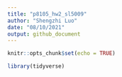 ```yaml
---
title: "p8105_hw2_sl5009"
author: "Shengzhi Luo"
date: "08/10/2021"
output: github_document
---
```


```r
knitr::opts_chunk$set(echo = TRUE)
```

```r
library(tidyverse)
```

```r

```

